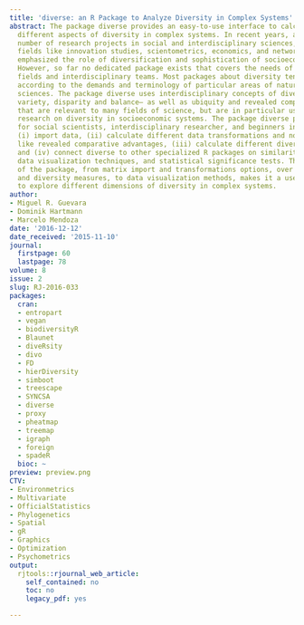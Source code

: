 ```yaml
---
title: 'diverse: an R Package to Analyze Diversity in Complex Systems'
abstract: The package diverse provides an easy-to-use interface to calculate and visualize
  different aspects of diversity in complex systems. In recent years, an increasing
  number of research projects in social and interdisciplinary sciences, including
  fields like innovation studies, scientometrics, economics, and network science have
  emphasized the role of diversification and sophistication of socioeconomic systems.
  However, so far no dedicated package exists that covers the needs of these emerging
  fields and interdisciplinary teams. Most packages about diversity tend to be created
  according to the demands and terminology of particular areas of natural and biological
  sciences. The package diverse uses interdisciplinary concepts of diversity—like
  variety, disparity and balance— as well as ubiquity and revealed comparative advantages,
  that are relevant to many fields of science, but are in particular useful for interdisciplinary
  research on diversity in socioeconomic systems. The package diverse provides a toolkit
  for social scientists, interdisciplinary researcher, and beginners in ecology to
  (i) import data, (ii) calculate different data transformations and normalization
  like revealed comparative advantages, (iii) calculate different diversity measures,
  and (iv) connect diverse to other specialized R packages on similarity measures,
  data visualization techniques, and statistical significance tests. The comprehensiveness
  of the package, from matrix import and transformations options, over similarity
  and diversity measures, to data visualization methods, makes it a useful package
  to explore different dimensions of diversity in complex systems.
author:
- Miguel R. Guevara
- Dominik Hartmann
- Marcelo Mendoza
date: '2016-12-12'
date_received: '2015-11-10'
journal:
  firstpage: 60
  lastpage: 78
volume: 8
issue: 2
slug: RJ-2016-033
packages:
  cran:
  - entropart
  - vegan
  - biodiversityR
  - Blaunet
  - diveRsity
  - divo
  - FD
  - hierDiversity
  - simboot
  - treescape
  - SYNCSA
  - diverse
  - proxy
  - pheatmap
  - treemap
  - igraph
  - foreign
  - spadeR
  bioc: ~
preview: preview.png
CTV:
- Environmetrics
- Multivariate
- OfficialStatistics
- Phylogenetics
- Spatial
- gR
- Graphics
- Optimization
- Psychometrics
output:
  rjtools::rjournal_web_article:
    self_contained: no
    toc: no
    legacy_pdf: yes

---
```

